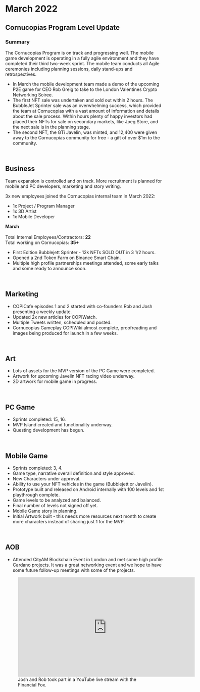 # March 2022  

## Cornucopias Program Level Update  

### Summary  

The Cornucopias Program is on track and progressing well. The mobile game development is operating in a fully agile environment and they have completed their third two-week sprint. The mobile team conducts all Agile ceremonies including planning sessions, daily stand-ups and retrospectives.  

<ul className="styled-list">
  <li>In March the mobile development team made a demo of the upcoming P2E game for CEO Rob Greig to take to the London Valentines Crypto Networking Soiree.</li>
  <li>The first NFT sale was undertaken and sold out within 2 hours. The BubbleJet Sprinter sale was an overwhelming success, which provided the team at Cornucopias with a vast amount of information and details about the sale process. Within hours plenty of happy investors had placed their NFTs for sale on secondary markets, like Jpeg Store, and the next sale is in the planning stage.</li>
  <li>The second NFT, the GTi Javelin, was minted, and 12,400 were given away to the Cornucopias community for free - a gift of over $1m to the community.</li>
</ul>  

</br>

## Business  

Team expansion is controlled and on track. More recruitment is planned for mobile and PC developers, marketing and story writing.  

3x new employees joined the Cornucopias internal team in March 2022:  
<ul className="styled-list">
  <li>1x Project / Program Manager</li>
  <li>1x 3D Artist</li>
  <li>1x Mobile Developer</li>
</ul>  

<div className="note-box">
  <b>March</b>  
  <br/><br/>
  Total Internal Employees/Contractors: <b>22</b>  
  <br/>
  Total working on Cornucopias: <b>35+</b>  
</div>  

<ul className="styled-list">
  <li>First Edition Bubblejett Sprinter - 12k NFTs SOLD OUT in 3 1/2 hours.</li>
  <li>Opened a 2nd Token Farm on Binance Smart Chain.</li>
  <li>Multiple high profile partnerships meetings attended, some early talks and some ready to announce soon.</li>
</ul>  

</br>

## Marketing  

<ul className="styled-list">
  <li>COPICafe episodes 1 and 2 started with co-founders Rob and Josh presenting a weekly update.</li>
  <li>Updated 2x new articles for COPIWatch.</li>
  <li>Multiple Tweets written, scheduled and posted.</li>
  <li>Cornucopias Gameplay COPIWiki almost complete, proofreading and images being produced for launch in a few weeks.</li>
</ul>  

</br>

## Art  

<ul className="styled-list">
  <li>Lots of assets for the MVP version of the PC Game were completed.</li>
  <li>Artwork for upcoming Javelin NFT racing video underway.</li>
  <li>2D artwork for mobile game in progress.</li>
</ul>  

</br>

## PC Game  

<ul className="styled-list">
  <li>Sprints completed: 15, 16.</li>
  <li>MVP Island created and functionality underway.</li>
  <li>Questing development has begun.</li>
</ul>  

</br>

## Mobile Game  

<ul className="styled-list">
  <li>Sprints completed: 3, 4.</li>
  <li>Game type, narrative overall definition and style approved.</li>
  <li>New Characters under approval.</li>
  <li>Ability to use your NFT vehicles in the game (Bubblejett or Javelin).</li>
  <li>Prototype built and released on Android internally with 100 levels and 1st playthrough complete.</li>
  <li>Game levels to be analyzed and balanced.</li>
  <li>Final number of levels not signed off yet.</li>
  <li>Mobile Game story in planning.</li>
  <li>Initial Artwork built - this needs more resources next month to create more characters instead of sharing just 1 for the MVP.</li>
</ul>  

</br>

## AOB  

<ul className="styled-list">
  <li>Attended CityAM Blockchain Event in London and met some high profile Cardano projects. It was a great networking event and we hope to have some future follow-up meetings with some of the projects.</li>
</ul>  

<figure className="img-center">
  <iframe width="560" height="315" src="https://www.youtube.com/embed/bH70b-g0czQ" title="Financial Fox Interview - March 2022" frameborder="0" allow="accelerometer; autoplay; clipboard-write; encrypted-media; gyroscope; picture-in-picture; web-share" allowfullscreen></iframe>
  <figcaption>Josh and Rob took part in a YouTube live stream with the Financial Fox.</figcaption>
</figure>  

